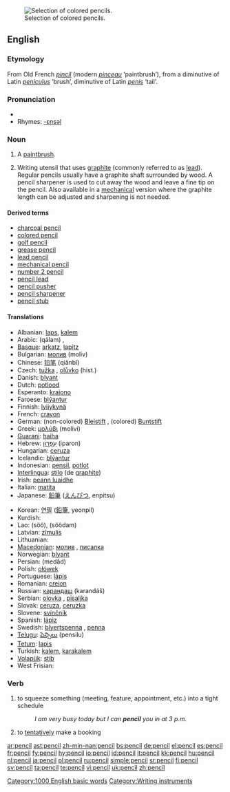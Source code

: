 [[Image:Colouring pencils.jpg|thumb|right|Selection of colored pencils.]]
==English==

===Etymology===
From Old French ''[[pincil]]'' (modern ''[[pinceau]]'' ‘paintbrush’), from a diminutive of Latin ''[[peniculus]]'' ‘brush’, diminutive of Latin ''[[penis]]'' ‘tail’.

===Pronunciation===
{{IPA|/pɛnsəl/}}
* {{audio|en-us-pencil.ogg|Audio (US)}}
* Rhymes: [[Rhymes:English:-ɛnsəl|-ɛnsəl]]

===Noun===
{{en-noun}}

# {{obsolete}} A [[paintbrush]].
# Writing utensil that uses [[graphite]] (commonly referred to as [[lead]]). Regular pencils usually have a graphite shaft surrounded by wood. A pencil sharpener is used to cut away the wood and leave a fine tip on the pencil. Also available in a [[mechanical]] version where the graphite length can be adjusted and sharpening is not needed.

====Derived terms====
* [[charcoal pencil]]
* [[colored pencil]]
* [[golf pencil]]
* [[grease pencil]]
* [[lead pencil]]
* [[mechanical pencil]]
* [[number 2 pencil]]
* [[pencil lead]]
* [[pencil pusher]]
* [[pencil sharpener]]
* [[pencil stub]]

====Translations====
{{trans-top|graphite writing-instrument}}
* Albanian: [[laps]], [[kalem]]
* Arabic: {{Arab|[[قلم]]}} (qálam) {{m}}, {{Arab|[[قلم رصاص]]}} {{IPAchar|(qálam raʂāʂ)}} {{m}}
* [[Basque]]: [[arkatz]], [[lapitz]]
* Bulgarian: [[молив]] (moliv) {{m}}
* Chinese: [[铅笔]] (qiānbǐ)
* Czech: [[tužka]] {{f}}, [[olůvko]] (hist.) {{n}}
* Danish: [[blyant]] {{c}}
* Dutch: [[potlood]] {{n}}
* Esperanto: [[krajono]]
* Faroese: [[blýantur]] {{m}}
* Finnish: [[lyijykynä]]
* French: [[crayon]] {{m}}
* German: (non-colored) [[Bleistift]] {{m}}, (colored) [[Buntstift]] {{m}}
* Greek: [[μολύβι]] (molívi) {{n}}
* [[Guarani]]: [[haiha]]
* Hebrew: [[עפרון|עִפָּרוֹן]] (iparon) {{m}}
* Hungarian: [[ceruza]]
* Icelandic: [[blýantur]] {{m}}
* Indonesian: [[pensil]], [[potlot]]
* [[Interlingua]]: [[stilo]] (de [[graphite]])
* Irish: [[peann luaidhe]]
* Italian: [[matita]] {{f}}
* Japanese: [[鉛筆]] ([[えんぴつ]], enpitsu)
{{trans-mid}}
* Korean: [[연필]] ([[鉛筆]], yeonpil)
* Kurdish: {{KUchar|[[پێنووس]]}}
* Lao: {{Laoo|[[ສໍ]]}} (söö), {{Laoo|[[ສໍດໍາ]]}} (söödam)
* Latvian: [[zīmulis]] {{m}}
* Lithuanian: {{t|lt|pieštukas|m}}
* [[Macedonian]]: [[молив]] {{m}}, [[писалка]] {{f}}
* Norwegian: [[blyant]]
* Persian: {{fa-Arab|[[مداد]]}} (medâd)
* Polish: [[ołówek]] {{m}}
* Portuguese: [[lápis]] {{m}}
* Romanian: [[creion]] {{n}}
* Russian: [[карандаш]] (karandáš) {{m}}
* Serbian: [[olovka]] {{f}}, [[pisaljka]] {{f}}
* Slovak: [[ceruza]], [[ceruzka]] {{f}}
* Slovene: [[svinčnik]] {{m}}
* Spanish: [[lápiz]] {{m}}
* Swedish: [[blyertspenna]] {{c}}, [[penna]] {{c}}
* [[Telugu]]: [[పెన్సిలు]] (pensilu)
* [[Tetum]]: [[lapis]]
* Turkish: [[kalem]], [[karakalem]]
* [[Volapük]]: [[stib]]
* West Frisian: {{t+|fy|potlead|n}}
{{trans-bottom}}

===Verb===
{{en-verb}}

# to squeeze something (meeting, feature, appointment, etc.) into a tight schedule
#: ''I am very busy today but I can '''pencil''' you in at 3 p.m.''
# to [[tentatively]] make a booking

[[Category:1000 English basic words]]
[[Category:Writing instruments]]

[[ar:pencil]]
[[ast:pencil]]
[[zh-min-nan:pencil]]
[[bs:pencil]]
[[de:pencil]]
[[el:pencil]]
[[es:pencil]]
[[fr:pencil]]
[[fy:pencil]]
[[hy:pencil]]
[[io:pencil]]
[[id:pencil]]
[[it:pencil]]
[[kk:pencil]]
[[hu:pencil]]
[[nl:pencil]]
[[ja:pencil]]
[[pl:pencil]]
[[ru:pencil]]
[[simple:pencil]]
[[sr:pencil]]
[[fi:pencil]]
[[sv:pencil]]
[[ta:pencil]]
[[te:pencil]]
[[vi:pencil]]
[[uk:pencil]]
[[zh:pencil]]